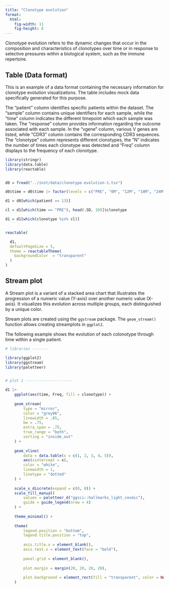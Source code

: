 ```yaml
---
title: "Clonotype evolution"
format:
  html:
    fig-width: 11
    fig-height: 8
---
```


Clonotype evolution refers to the dynamic changes that occur in the composition and characteristics of clonotypes over time or in response to selective pressures within a biological system, such as the immune repertoire.

## Table (Data format)

This is an example of a data format containing the necessary information for clonotype evolution visualizations. The table includes mock data specifically generated for this purpose.

The "patient" column identifies specific patients within the dataset. The "sample" column contains unique identifiers for each sample, while the "time" column indicates the different timepoint which each sample was taken. The "response" column provides information regarding the outcome associated with each sample. In the "vgene" column, various V genes are listed, while "CDR3" column contains  the corresponding CDR3 sequences. The "clonotype" column represents different clonotypes, the "N" indicates the number of times each clonotype was detected and "Freq" column displays to the frequency of each clonotype.


```r

library(stringr)
library(data.table)
library(reactable)


d0 = fread("../inst/data/clonotype-evolution-1.tsv")

d0$time = d0$time |> factor(levels = c("PRE", "6M", "12M", "18M", "24M"))

d1 = d0[which(patient == 13)]

cl = d1[which(time == "PRE"), head(.SD, 10)]$clonotype

d1 = d1[which(clonotype %in% cl)] 


reactable(

  d1,
  defaultPageSize = 5,
  theme = reactableTheme(
    backgroundColor  = "transparent"
  )
)

```

## Stream plot

A Stream plot is a variant of a stacked area chart that illustrates the progression of a numeric value (Y-axis) over another numeric value (X-axis). It visualizes this evolution across multiple groups, each distinguished by a unique color.

Stream plots are created using the `ggstream` package. The `geom_stream()` function allows creating streamplots in `ggplot2`.

The following example shows the evolution of each colonotype through time within a single patient.

```r

# libraries -------

library(ggplot2)
library(ggstream)
library(paletteer)


# plot 1 ---------------------

d1 |> 
    ggplot(aes(time, Freq, fill = clonotype)) +
    
    geom_stream(
        type = "mirror",
        color = "grey96",
        linewidth = .05,
        bw = .75,
        extra_span = .75,
        true_range = "both",
        sorting = "inside_out"
    ) +
    
    geom_vline(
        data = data.table(x = c(1, 2, 3, 4, 5)),
        aes(xintercept = x),
        color = "white", 
        linewidth = 1,
        linetype = "dotted"
    ) +
    
    scale_x_discrete(expand = c(0, 0)) +
    scale_fill_manual(
        values = paletteer_d("ggsci::hallmarks_light_cosmic"),
        guide = guide_legend(nrow = 4)
    ) +
    
    theme_minimal() +
    
    theme(
        legend.position = "bottom",
        legend.title.position = "top",
        
        axis.title.x = element_blank(),
        axis.text.x = element_text(face = "bold"),
        
        panel.grid = element_blank(),
        
        plot.margin = margin(20, 20, 20, 20),
        
        plot.background = element_rect(fill = "transparent", color = NA)
    )
  


```
